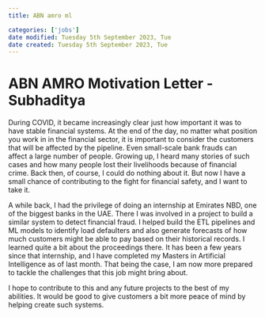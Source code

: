 ```yaml
---
title: ABN amro ml

categories: ['jobs']
date modified: Tuesday 5th September 2023, Tue
date created: Tuesday 5th September 2023, Tue
---
```


# ABN AMRO Motivation Letter - Subhaditya



During COVID, it became increasingly clear just how important it was to have stable financial systems. At the end of the day, no matter what position you work in in the financial sector, it is important to consider the customers that will be affected by the pipeline. Even small-scale bank frauds can affect a large number of people. Growing up, I heard many stories of such cases and how many people lost their livelihoods because of financial crime. Back then, of course, I could do nothing about it. But now I have a small chance of contributing to the fight for financial safety, and I want to take it.

A while back, I had the privilege of doing an internship at Emirates NBD, one of the biggest banks in the UAE. There I was involved in a project to build a similar system to detect financial fraud. I helped build the ETL pipelines and ML models to identify load defaulters and also generate forecasts of how much customers might be able to pay based on their historical records. I learned quite a bit about the proceedings there. It has been a few years since that internship, and I have completed my Masters in Artificial Intelligence as of last month. That being the case, I am now more prepared to tackle the challenges that this job might bring about.

I hope to contribute to this and any future projects to the best of my abilities. It would be good to give customers a bit more peace of mind by helping create such systems.
